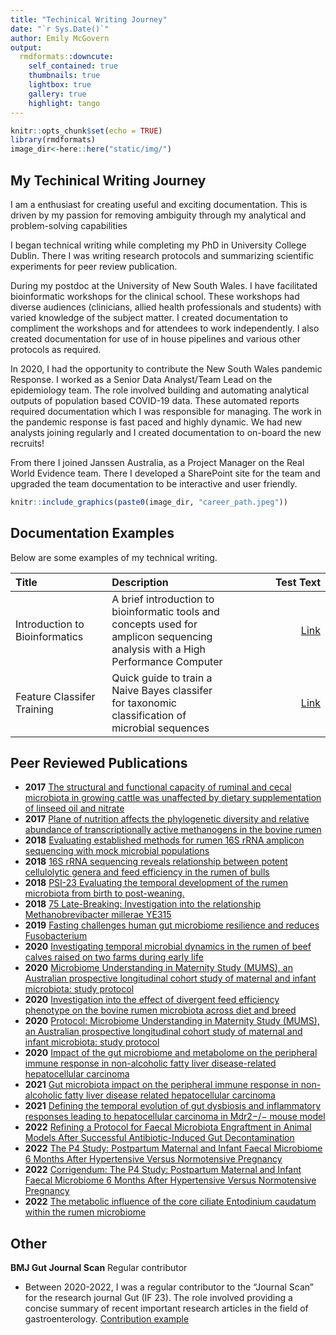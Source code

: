 ```yaml
---
title: "Techinical Writing Journey"
date: "`r Sys.Date()`"
author: Emily McGovern
output:
  rmdformats::downcute:
    self_contained: true
    thumbnails: true
    lightbox: true
    gallery: true
    highlight: tango
---
```


```r
knitr::opts_chunk$set(echo = TRUE)
library(rmdformats)
image_dir<-here::here("static/img/")

```

## My Techinical Writing Journey

I am a enthusiast for creating useful and exciting documentation. This is driven by my passion for removing ambiguity through my analytical and problem-solving capabilities  

I began technical writing while completing my PhD in  University College Dublin. There I was writing research protocols and summarizing scientific experiments for peer review publication. 

During my postdoc at the University of New South Wales. I have facilitated bioinformatic workshops for the clinical school. These workshops had diverse audiences (clinicians, allied health professionals and students) with varied knowledge of the subject matter. I created documentation to compliment the workshops and for attendees to work independently. I also created documentation for use of in house pipelines and various other protocols as required.

In 2020, I had the opportunity to contribute the New South Wales pandemic Response. I worked as a Senior Data Analyst/Team Lead on the epidemiology team. The role involved building and automating analytical outputs of population based COVID-19 data. These automated reports required documentation which I was responsible for managing. The work in the pandemic response is fast paced and highly dynamic. We had new analysts joining regularly and I created documentation to on-board the new recruits! 

From there I joined Janssen Australia, as a Project Manager on the Real World Evidence team. There I developed a SharePoint site for the team and upgraded the team documentation to be interactive and user friendly.




```r
knitr::include_graphics(paste0(image_dir, "career_path.jpeg"))


```



## Documentation Examples

Below are some examples of my technical writing. 

| Title      | Description | Test Text     |
| :---        |    :----  |          ---: |
| Introduction to Bioinformatics| A brief introduction to bioinformatic tools and concepts used for amplicon sequencing analysis with a High Performance Computer       | [Link](https://emily-mcgovern.github.io/Writing/out/bio_introduction.html)   |
| Feature Classifer Training   | Quick guide to train a Naive Bayes classifer for taxonomic classification of microbial sequences      | [Link](https://emily-mcgovern.github.io/Writing/out/training-feature-classifer.html) |


## Peer Reviewed Publications

- **2017** [The structural and functional capacity of ruminal and cecal microbiota in growing cattle was unaffected by dietary supplementation of linseed oil and nitrate](https://www.frontiersin.org/articles/10.3389/fmicb.2017.00937/full)
- **2017** [Plane of nutrition affects the phylogenetic diversity and relative abundance of transcriptionally active methanogens in the bovine rumen](https://www.nature.com/articles/s41598-017-13013-y)
- **2018** [Evaluating established methods for rumen 16S rRNA amplicon sequencing with mock microbial populations](https://www.frontiersin.org/articles/10.3389/fmicb.2018.01365/full)
- **2018** [16S rRNA sequencing reveals relationship between potent cellulolytic genera and feed efficiency in the rumen of bulls](https://www.frontiersin.org/articles/10.3389/fmicb.2018.01842/full)
- **2018** [PSI-23 Evaluating the temporal development of the rumen microbiota from birth to post-weaning.](https://academic.oup.com/jas/article-abstract/96/suppl_3/184/5235118?redirectedFrom=fulltext)
- **2018** [75 Late-Breaking: Investigation into the relationship Methanobrevibacter millerae YE315](https://academic.oup.com/jas/article-abstract/96/suppl_3/399/5235252?redirectedFrom=fulltext)
- **2019** [Fasting challenges human gut microbiome resilience and reduces Fusobacterium](https://www.researchgate.net/publication/338219424_Fasting_Challenges_Human_Gut_Microbiome_Resilience_and_Reduces_Fusobacterium)
- **2020** [Investigating temporal microbial dynamics in the rumen of beef calves raised on two farms during early life](https://academic.oup.com/femsec/article/96/2/fiz203/5698801)
- **2020** [Microbiome Understanding in Maternity Study (MUMS), an Australian prospective longitudinal cohort study of maternal and infant microbiota: study protocol](https://bmjopen.bmj.com/content/10/9/e040189)
- **2020** [Investigation into the effect of divergent feed efficiency phenotype on the bovine rumen microbiota across diet and breed](https://www.nature.com/articles/s41598-020-71458-0)
- **2020** [Protocol: Microbiome Understanding in Maternity Study (MUMS), an Australian prospective longitudinal cohort study of maternal and infant microbiota: study protocol](https://bmjopen.bmj.com/content/10/9/e040189)
- **2020** [Impact of the gut microbiome and metabolome on the peripheral immune response in non-alcoholic fatty liver disease-related hepatocellular carcinoma](https://www.nature.com/articles/s41467-020-20422-7)
- **2021** [Gut microbiota impact on the peripheral immune response in non-alcoholic fatty liver disease related hepatocellular carcinoma](https://www.nature.com/articles/s41467-020-20422-7)
- **2021** [Defining the temporal evolution of gut dysbiosis and inflammatory responses leading to hepatocellular carcinoma in Mdr2−/− mouse model](https://bmcmicrobiol.biomedcentral.com/articles/10.1186/s12866-021-02171-9)
- **2022** [Refining a Protocol for Faecal Microbiota Engraftment in Animal Models After Successful Antibiotic-Induced Gut Decontamination](https://pubmed.ncbi.nlm.nih.gov/35223890/)
- **2022** [The P4 Study: Postpartum Maternal and Infant Faecal Microbiome 6 Months After Hypertensive Versus Normotensive Pregnancy](https://www.frontiersin.org/articles/10.3389/fcimb.2022.646165/full)
- **2022** [Corrigendum: The P4 Study: Postpartum Maternal and Infant Faecal Microbiome 6 Months After Hypertensive Versus Normotensive Pregnancy](https://pubmed.ncbi.nlm.nih.gov/35433511/)
- **2022** [The metabolic influence of the core ciliate Entodinium caudatum within the rumen microbiome](https://www.biorxiv.org/content/10.1101/2022.06.22.497163v3)

## Other

**BMJ Gut Journal Scan** Regular contributor

- Between 2020-2022, I was a regular contributor to the “Journal Scan” for the research journal Gut (IF 23). The role involved providing a concise summary of recent important research articles in the field of gastroenterology. [Contribution example](https://gut.bmj.com/content/71/7/1440.full?ijkey=0ELyilIN07cKGzx&keytype=ref) 

